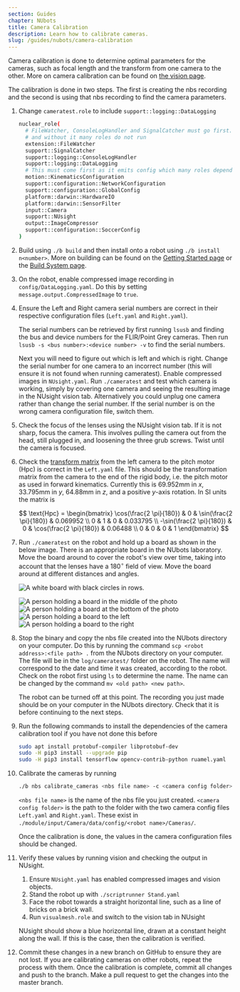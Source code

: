 ```yaml
---
section: Guides
chapter: NUbots
title: Camera Calibration
description: Learn how to calibrate cameras.
slug: /guides/nubots/camera-calibration
---
```


Camera calibration is done to determine optimal parameters for the cameras, such as focal length and the transform from one camera to the other. More on camera calibration can be found on [the vision page](/system/nubots/vision).

The calibration is done in two steps. The first is creating the nbs recording and the second is using that nbs recording to find the camera parameters.

1. Change `cameratest.role` to include `support::logging::DataLogging`

   ```bash
   nuclear_role(
     # FileWatcher, ConsoleLogHandler and SignalCatcher must go first. KinematicsConfiguration usually goes after these
     # and without it many roles do not run
     extension::FileWatcher
     support::SignalCatcher
     support::logging::ConsoleLogHandler
     support::logging::DataLogging
     # This must come first as it emits config which many roles depend on (e.g. SensorFilter, WalkEngine)
     motion::KinematicsConfiguration
     support::configuration::NetworkConfiguration
     support::configuration::GlobalConfig
     platform::darwin::HardwareIO
     platform::darwin::SensorFilter
     input::Camera
     support::NUsight
     output::ImageCompressor
     support::configuration::SoccerConfig
   )
   ```

2. Build using `./b build` and then install onto a robot using `./b install n<number>`. More on building can be found on the [Getting Started page](/guides/nubots/getting-started) or the [Build System page](/system/nubots/build-system).

3. On the robot, enable compressed image recording in `config/DataLogging.yaml`. Do this by setting `message.output.CompressedImage` to `true`.

4. Ensure the Left and Right camera serial numbers are correct in their respective configuration files (`Left.yaml` and `Right.yaml`).

   The serial numbers can be retrieved by first running `lsusb` and finding the bus and device numbers for the FLIR/Point Grey cameras. Then run `lsusb -s <bus number>:<device number> -v` to find the serial numbers.

   Next you will need to figure out which is left and which is right. Change the serial number for one camera to an incorrect number (this will ensure it is not found when running cameratest). Enable compressed images in `NUsight.yaml`. Run `./cameratest` and test which camera is working, simply by covering one camera and seeing the resulting image in the NUsight vision tab. Alternatively you could unplug one camera rather than change the serial number. If the serial number is on the wrong camera configuration file, switch them.

5. Check the focus of the lenses using the NUsight vision tab. If it is not sharp, focus the camera. This involves pulling the camera out from the head, still plugged in, and loosening the three grub screws. Twist until the camera is focused.

6. Check the [transform matrix](/system/nubots/mathematics#homogeneous-transformations) from the left camera to the pitch motor (Hpc) is correct in the `Left.yaml` file. This should be the transformation matrix from the camera to the end of the rigid body, i.e. the pitch motor as used in forward kinematics. Currently this is 69.952mm in $x$, 33.795mm in $y$, 64.88mm in $z$, and a positive $y$-axis rotation. In SI units the matrix is

   $$
   \text{Hpc} = \begin{bmatrix}
   \cos(\frac{2 \pi}{180}) & 0 & \sin(\frac{2 \pi}{180}) & 0.069952 \\
   0 & 1 & 0 & 0.033795 \\
   -\sin(\frac{2 \pi}{180}) & 0 & \cos(\frac{2 \pi}{180}) & 0.06488 \\
   0 & 0 & 0 & 1 \end{bmatrix}
   $$

7. Run `./cameratest` on the robot and hold up a board as shown in the below image. There is an appropriate board in the NUbots laboratory. Move the board around to cover the robot's view over time, taking into account that the lenses have a $180^{\circ}$ field of view. Move the board around at different distances and angles.

   ![A white board with black circles in rows.](./images/calibration/asymmetric-circle-grid.svg 'Asymmetric circles grid used for calibration.')

   <Grid columns='1fr 1fr' rows="1fr 1fr" caption="Photos from the robot's cameras of a person moving around a board for camera calibration">

   ![A person holding a board in the middle of the photo](./images/calibration/board-middle.jpg)
   ![A person holding a board at the bottom of the photo](./images/calibration/board-below.jpg)
   ![A person holding a board to the left](./images/calibration/board-left.jpg)
   ![A person holding a board to the right](./images/calibration/board-right.jpg)

   </Grid>

8. Stop the binary and copy the nbs file created into the NUbots directory on your computer. Do this by running the command `scp <robot address>:<file path> .` from the NUbots directory on your computer. The file will be in the `log/cameratest/` folder on the robot. The name will correspond to the date and time it was created, according to the robot. Check on the robot first using `ls` to determine the name. The name can be changed by the command `mv <old path> <new path>`.

   The robot can be turned off at this point. The recording you just made should be on your computer in the NUbots directory. Check that it is before continuing to the next steps.

9. Run the following commands to install the dependencies of the camera calibration tool if you have not done this before

   ```bash
   sudo apt install protobuf-compiler libprotobuf-dev
   sudo -H pip3 install --upgrade pip
   sudo -H pip3 install tensorflow opencv-contrib-python ruamel.yaml
   ```

10. Calibrate the cameras by running

    ```bash
    ./b nbs calibrate_cameras <nbs file name> -c <camera config folder>
    ```

    `<nbs file name>` is the name of the nbs file you just created. `<camera config folder>` is the path to the folder with the two camera config files `Left.yaml` and `Right.yaml`. These exist in `./module/input/Camera/data/config/<robot name>/Cameras/`.

    Once the calibration is done, the values in the camera configuration files should be changed.

11. Verify these values by running vision and checking the output in NUsight.

    1. Ensure `NUsight.yaml` has enabled compressed images and vision objects.
    2. Stand the robot up with `./scriptrunner Stand.yaml`
    3. Face the robot towards a straight horizontal line, such as a line of bricks on a brick wall.
    4. Run `visualmesh.role` and switch to the vision tab in NUsight

    NUsight should show a blue horizontal line, drawn at a constant height along the wall. If this is the case, then the calibration is verified.

12. Commit these changes in a new branch on GitHub to ensure they are not lost. If you are calibrating cameras on other robots, repeat the process with them. Once the calibration is complete, commit all changes and push to the branch. Make a pull request to get the changes into the master branch.
